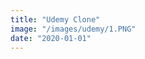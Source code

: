 ```yaml
---
title: "Udemy Clone"
image: "/images/udemy/1.PNG"
date: "2020-01-01"
---
```


<Header
  title="Udemy Clone"
  img="/images/udemy/1.PNG"
  alt="Udemy Picture"
/>
<List
  tec={["NextJS"]}
  lib={["TailwindCSS", "Tippy", "Headless UI", "Swiper"]}
  year="2021"
  client="Propio"
  website="https://nextjs-udemy-pageclone.vercel.app/"
  repo="https://github.com/AguzzDev/nextjs-udemy-pageclone"
/>
<Galery
  imgs={[
    "/images/udemy/1.PNG",
    "/images/udemy/3.PNG",
    "/images/udemy/2.PNG",
    "/images/udemy/5.PNG",
  ]}
  alt="Udemy Clone"
/>
